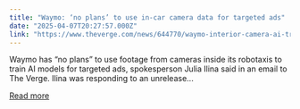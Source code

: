 ```yaml
---
title: "Waymo: ‘no plans’ to use in-car camera data for targeted ads"
date: "2025-04-07T20:27:57.000Z"
link: "https://www.theverge.com/news/644770/waymo-interior-camera-ai-training-ads-privacy"
---
```


Waymo has “no plans” to use footage from cameras inside its robotaxis to train AI models for targeted ads, spokesperson Julia Ilina said in an email to The Verge. 
Ilina was responding to an unrelease...

[Read more](https://www.theverge.com/news/644770/waymo-interior-camera-ai-training-ads-privacy)
